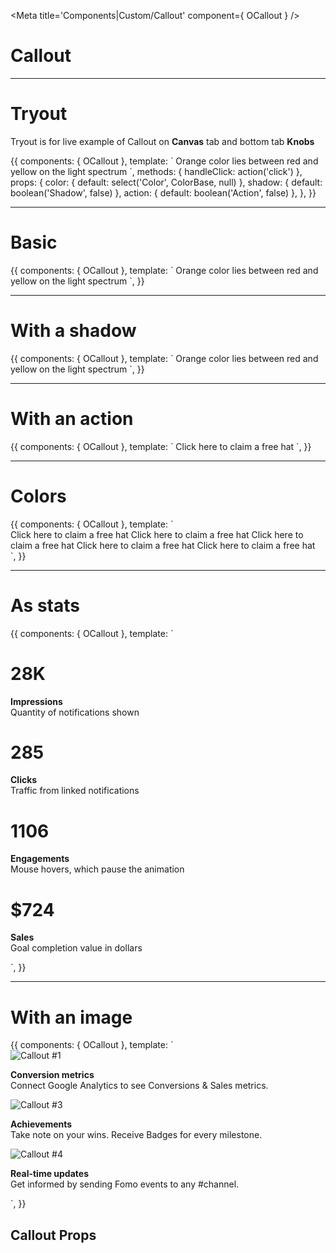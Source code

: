


<Meta title='Components|Custom/Callout' component={ OCallout } />

# Callout


<hr/>


# Tryout

Tryout is for live example of Callout on **Canvas** tab and bottom tab **Knobs**

<Story name='Tryout'>
  {{
    components: { OCallout },
    template: `<o-callout :color="color" :shadow="shadow" :action="action" @click="handleClick">
      Orange color lies between red and yellow on the light spectrum
    </o-callout>`,
    methods: { handleClick: action('click') },
    props: {
      color: {
        default: select('Color', ColorBase, null)
      },
      shadow: {
        default: boolean('Shadow', false)
      },
      action: {
        default: boolean('Action', false)
      },
    },
  }}
</Story>

<hr />


# Basic

<Preview>
  <Story name='Basic'>
    {{
      components: { OCallout },
      template: `<o-callout>
        Orange color lies between red and yellow on the light spectrum
      </o-callout>`,
    }}
  </Story>
</Preview>

<hr />


# With a shadow

<Preview>
  <Story name='With a shadow'>
    {{
      components: { OCallout },
      template: `<o-callout :shadow="true" color="white">
        Orange color lies between red and yellow on the light spectrum
      </o-callout>`,
    }}
  </Story>
</Preview>

<hr />


# With an action

<Preview>
  <Story name='With an action'>
    {{
      components: { OCallout },
      template: `<o-callout :action="true" color="green">
        Click here to claim a free hat
      </o-callout>`,
    }}
  </Story>
</Preview>

<hr />


# Colors

<Preview>
  <Story name='Colors'>
    {{
      components: { OCallout },
      template: `<div>
        <o-callout color="white" :shadow="true">
          Click here to claim a free hat
        </o-callout>
        <o-callout color="gray" :shadow="true">
          Click here to claim a free hat
        </o-callout>
        <o-callout color="black" :shadow="true">
          Click here to claim a free hat
        </o-callout>
        <o-callout color="primary" :shadow="true">
          Click here to claim a free hat
        </o-callout>
        <o-callout color="secondary" :shadow="true">
          Click here to claim a free hat
        </o-callout>
      </div>`,
    }}
  </Story>
</Preview>

<hr />


# As stats

<Preview>
  <Story name='As stats'>
    {{
      components: { OCallout },
      template: `<div class="grid">
        <div class="col-3">
          <o-callout>
            <h1>28K</h1>
            <p>
              <strong>Impressions</strong><br>
              Quantity of notifications shown
            </p>
          </o-callout>
        </div>
        <div class="col-3">
          <o-callout>
            <h1>285</h1>
            <p>
              <strong>Clicks</strong><br>
              Traffic from linked notifications
            </p>
          </o-callout>
        </div>
        <div class="col-3">
          <o-callout>
            <h1>1106</h1>
            <p>
              <strong>Engagements</strong><br>
              Mouse hovers, which pause the animation
            </p>
          </o-callout>
        </div>
        <div class="col-3">
          <o-callout>
            <h1>$724</h1>
            <p>
              <strong>Sales</strong><br>
              Goal completion value in dollars
            </p>
          </o-callout>
        </div>
      </div>`,
    }}
  </Story>
</Preview>

<hr />


# With an image

<Preview>
  <Story name='With an image'>
    {{
      components: { OCallout },
      template: `<div class="grid">
        <div class="col-3">
          <o-callout color="primary" :action="true">
            <div class="callout__image"><img src="https://fomo.com/static/images/app/dashboard/google-analytics.svg" alt="Callout #1"></div>
            <p><strong>Conversion metrics</strong><br>
              Connect Google Analytics to see Conversions &amp; Sales metrics.
            </p>
          </o-callout>
        </div>
        <div class="col-3">
          <o-callout color="primary" :action="true">
            <div class="callout__image"><img src="https://fomo.com/static/images/app/dashboard/badges.svg" alt="Callout #3"></div>
            <p><strong>Achievements</strong><br>
              Take note on your wins. Receive Badges for every milestone.
            </p>
          </o-callout>
        </div>
        <div class="col-3">
          <o-callout color="primary" :action="true">
            <div class="callout__image"><img src="https://fomo.com/static/images/app/dashboard/slack.svg" alt="Callout #4"></div>
            <p><strong>Real-time updates</strong><br>
              Get informed by sending Fomo events to any #channel.
            </p>
          </o-callout>
        </div>
      </div>`,
    }}
  </Story>
</Preview>


## Callout Props

<Props of={OCallout} />


